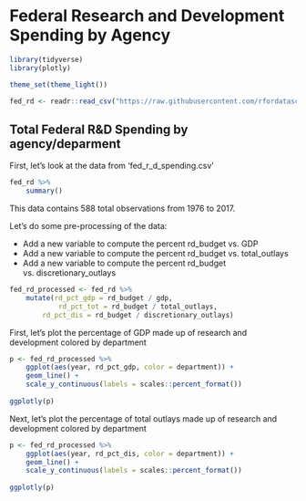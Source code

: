 # Federal Research and Development Spending by Agency
```r
library(tidyverse)
library(plotly)

theme_set(theme_light())

fed_rd <- readr::read_csv("https://raw.githubusercontent.com/rfordatascience/tidytuesday/master/data/2019/2019-02-12/fed_r_d_spending.csv")
```
## Total Federal R&D Spending by agency/deparment
First, let's look at the data from 'fed_r_d_spending.csv'
```r
fed_rd %>% 
    summary()
```
This data contains 588 total observations from 1976 to 2017.

Let's do some pre-processing of the data:

* Add a new variable to compute the percent rd_budget vs. GDP
* Add a new variable to compute the percent rd_budget vs. total_outlays
* Add a new variable to compute the percent rd_budget vs. discretionary_outlays
```r
fed_rd_processed <- fed_rd %>%
    mutate(rd_pct_gdp = rd_budget / gdp, 
            rd_pct_tot = rd_budget / total_outlays, 
        rd_pct_dis = rd_budget / discretionary_outlays)
```
First, let's plot the percentage of GDP made up of research and development colored by department
```r
p <- fed_rd_processed %>% 
    ggplot(aes(year, rd_pct_gdp, color = department)) +
    geom_line() + 
    scale_y_continuous(labels = scales::percent_format())
    
ggplotly(p) 
```
Next, let's plot the percentage of total outlays made up of research and development colored by department
```r
p <- fed_rd_processed %>% 
    ggplot(aes(year, rd_pct_dis, color = department)) +
    geom_line() + 
    scale_y_continuous(labels = scales::percent_format())
    
ggplotly(p) 
```
